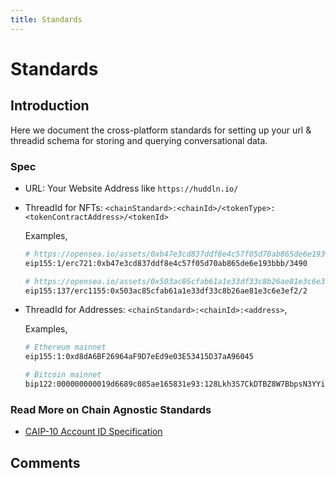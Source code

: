 ---
title: Standards
---


# Standards

## Introduction

Here we document the cross-platform standards for setting up your url & threadid schema for storing and querying conversational data.

### Spec

- URL: Your Website Address like `https://huddln.io/`

- ThreadId for NFTs: `<chainStandard>:<chainId>/<tokenType>:<tokenContractAddress>/<tokenId>`

    Examples,
    ```bash
    # https://opensea.io/assets/0xb47e3cd837ddf8e4c57f05d70ab865de6e193bbb/3490
    eip155:1/erc721:0xb47e3cd837ddf8e4c57f05d70ab865de6e193bbb/3490

    # https://opensea.io/assets/0x503ac85cfab61a1e33df33c8b26ae81e3c6e3ef2/2
    eip155:137/erc1155:0x503ac85cfab61a1e33df33c8b26ae81e3c6e3ef2/2

    ```
- ThreadId for Addresses: `<chainStandard>:<chainId>:<address>`,

    Examples,
    ```bash
    # Ethereum mainnet
    eip155:1:0xd8dA6BF26964aF9D7eEd9e03E53415D37aA96045

    # Bitcoin mainnet
    bip122:000000000019d6689c085ae165831e93:128Lkh3S7CkDTBZ8W7BbpsN3YYizJMp8p6
    ```

### Read More on Chain Agnostic Standards
- [CAIP-10 Account ID Specification](https://github.com/ChainAgnostic/CAIPs/blob/master/CAIPs/caip-10.md)


## Comments
<CommentBox threadId="standards"/>
